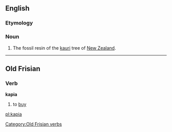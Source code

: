 ==English==

===Etymology===
{{etyl|mri}}

===Noun===
{{en-noun|-}}

# The fossil resin of the [[kauri]] tree of [[New Zealand]].

{{webster}}

----

==Old Frisian==

===Verb===
'''kapia'''

# to [[buy]]

[[Category:Old Frisian verbs]]

[[pl:kapia]]